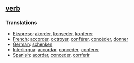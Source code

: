 == [[verb]] == 
=== Translations === 
*[[Ekspreso]]: [[akorder]], [[konseder]], [[konferer]]
*[[French]]: [[accorder]], [[octroyer]], [[conférer]], [[concéder]], [[donner]]
*[[German]]: [[schenken]] 
*[[Interlingua]]: [[accordar]], [[conceder]], [[conferer]] 
*[[Spanish]]: [[acordar]], [[conceder]], [[conferir]]